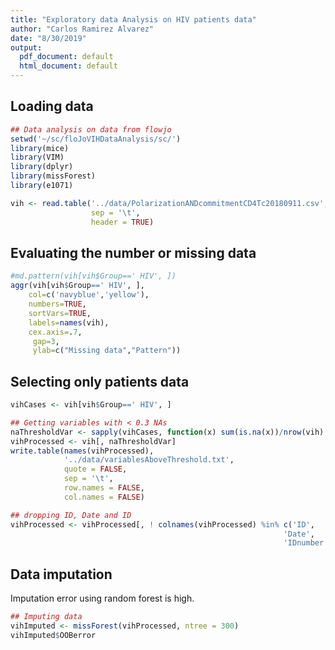 ```yaml
---
title: "Exploratory data Analysis on HIV patients data"
author: "Carlos Ramirez Alvarez"
date: "8/30/2019"
output:
  pdf_document: default
  html_document: default
---
```


## Loading data

```r
## Data analysis on data from flowjo
setwd('~/sc/floJoVIHDataAnalysis/sc/')
library(mice)
library(VIM)
library(dplyr)
library(missForest)
library(e1071)

vih <- read.table('../data/PolarizationANDcommitmentCD4Tc20180911.csv',
                  sep = '\t', 
                  header = TRUE)

```

## Evaluating the number or missing data


```r
#md.pattern(vih[vih$Group==' HIV', ])
aggr(vih[vih$Group==' HIV', ], 
    col=c('navyblue','yellow'),
    numbers=TRUE, 
    sortVars=TRUE,
    labels=names(vih), 
    cex.axis=.7,
     gap=3, 
     ylab=c("Missing data","Pattern"))
```

## Selecting only patients data

```r
vihCases <- vih[vih$Group==' HIV', ]

## Getting variables with < 0.3 NAs
naThresholdVar <- sapply(vihCases, function(x) sum(is.na(x))/nrow(vih) < 0.15)
vihProcessed <- vih[, naThresholdVar]
write.table(names(vihProcessed), 
            '../data/variablesAboveThreshold.txt',
            quote = FALSE, 
            sep = '\t', 
            row.names = FALSE,
            col.names = FALSE)

## dropping ID, Date and ID 
vihProcessed <- vihProcessed[, ! colnames(vihProcessed) %in% c('ID', 
                                                             'Date',
                                                             'IDnumber')]
```

## Data imputation

Imputation error using random forest is high.

```r
## Imputing data
vihImputed <- missForest(vihProcessed, ntree = 300)
vihImputed$OOBerror
```

